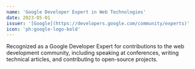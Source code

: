 ```yaml
---
name: 'Google Developer Expert in Web Technologies'
date: 2023-05-01
issuer: '[Google](https://developers.google.com/community/experts)'
icon: 'ph:google-logo-bold'
---
```


Recognized as a Google Developer Expert for contributions to the web development community, including speaking at conferences, writing technical articles, and contributing to open-source projects.
